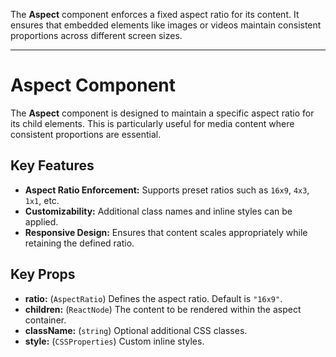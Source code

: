 
<Meta of={meta} />

<Title>Aspect Component</Title>

The **Aspect** component enforces a fixed aspect ratio for its content. It ensures that embedded elements like images or videos maintain consistent proportions across different screen sizes.

<Primary />
<Controls />

---

# Aspect Component

The **Aspect** component is designed to maintain a specific aspect ratio for its child elements. This is particularly useful for media content where consistent proportions are essential.

## Key Features
- **Aspect Ratio Enforcement:** Supports preset ratios such as `16x9`, `4x3`, `1x1`, etc.
- **Customizability:** Additional class names and inline styles can be applied.
- **Responsive Design:** Ensures that content scales appropriately while retaining the defined ratio.

## Key Props
- **ratio:** (`AspectRatio`) Defines the aspect ratio. Default is `"16x9"`.
- **children:** (`ReactNode`) The content to be rendered within the aspect container.
- **className:** (`string`) Optional additional CSS classes.
- **style:** (`CSSProperties`) Custom inline styles.

<Stories/>